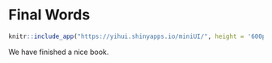 # Final Words
```r
knitr::include_app("https://yihui.shinyapps.io/miniUI/", height = '600px')
```
We have finished a nice book.

